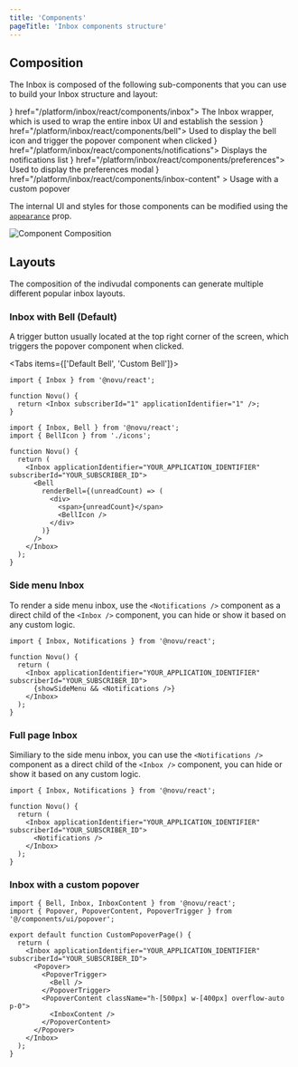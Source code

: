 ```yaml
---
title: 'Components'
pageTitle: 'Inbox components structure'
---
```



## Composition

The Inbox is composed of the following sub-components that you can use to build your Inbox structure and layout:

<Cards>
  <Card title="Inbox" icon={<Layout />} href="/platform/inbox/react/components/inbox">
    The Inbox wrapper, which is used to wrap the entire inbox UI and establish the session
  </Card>
  <Card title="Bell" icon={<Bell />} href="/platform/inbox/react/components/bell">
    Used to display the bell icon and trigger the popover component when clicked
  </Card>
  <Card title="Notifications" icon={<Code />} href="/platform/inbox/react/components/notifications">
    Displays the notifications list
  </Card>
  <Card title="Preferences" icon={<Sliders />} href="/platform/inbox/react/components/preferences">
    Used to display the preferences modal
  </Card>
  <Card
    title="InboxContent"
    icon={<Layout />}
    href="/platform/inbox/react/components/inbox-content"
  >
    Usage with a custom popover
  </Card>
</Cards>

The internal UI and styles for those components can be modified using the [`appearance`](/platform/inbox/react/styling#appearance-prop) prop.

<img src="/images/inbox/composition@2x.png" alt="Component Composition" />

## Layouts

The composition of the indivudal components can generate multiple different popular inbox layouts.

### Inbox with Bell (Default)

A trigger button usually located at the top right corner of the screen, which triggers the popover component when clicked.

<Tabs items={['Default Bell', 'Custom Bell']}>
  <Tab>

```tsx
import { Inbox } from '@novu/react';

function Novu() {
  return <Inbox subscriberId="1" applicationIdentifier="1" />;
}
```

  </Tab>
  <Tab>

```tsx
import { Inbox, Bell } from '@novu/react';
import { BellIcon } from './icons';

function Novu() {
  return (
    <Inbox applicationIdentifier="YOUR_APPLICATION_IDENTIFIER" subscriberId="YOUR_SUBSCRIBER_ID">
      <Bell
        renderBell={(unreadCount) => (
          <div>
            <span>{unreadCount}</span>
            <BellIcon />
          </div>
        )}
      />
    </Inbox>
  );
}
```

  </Tab>
</Tabs>

### Side menu Inbox

To render a side menu inbox, use the `<Notifications />` component as a direct child of the `<Inbox />` component, you can hide or show it based on any custom logic.

```tsx
import { Inbox, Notifications } from '@novu/react';

function Novu() {
  return (
    <Inbox applicationIdentifier="YOUR_APPLICATION_IDENTIFIER" subscriberId="YOUR_SUBSCRIBER_ID">
      {showSideMenu && <Notifications />}
    </Inbox>
  );
}
```

### Full page Inbox

Similiary to the side menu inbox, you can use the `<Notifications />` component as a direct child of the `<Inbox />` component, you can hide or show it based on any custom logic.

```tsx
import { Inbox, Notifications } from '@novu/react';

function Novu() {
  return (
    <Inbox applicationIdentifier="YOUR_APPLICATION_IDENTIFIER" subscriberId="YOUR_SUBSCRIBER_ID">
      <Notifications />
    </Inbox>
  );
}
```

### Inbox with a custom popover

```tsx
import { Bell, Inbox, InboxContent } from '@novu/react';
import { Popover, PopoverContent, PopoverTrigger } from '@/components/ui/popover';

export default function CustomPopoverPage() {
  return (
    <Inbox applicationIdentifier="YOUR_APPLICATION_IDENTIFIER" subscriberId="YOUR_SUBSCRIBER_ID">
      <Popover>
        <PopoverTrigger>
          <Bell />
        </PopoverTrigger>
        <PopoverContent className="h-[500px] w-[400px] overflow-auto p-0">
          <InboxContent />
        </PopoverContent>
      </Popover>
    </Inbox>
  );
}
```
